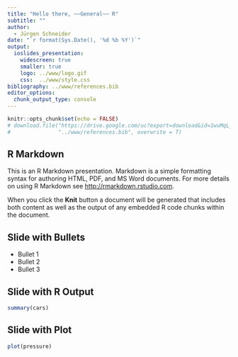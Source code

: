 ```yaml
---
title: "Hello there, ~~General~~ R"
subtitle: ""
author: 
  - Jürgen Schneider
date: "`r format(Sys.Date(), '%d %b %Y')`"
output:
  ioslides_presentation:
    widescreen: true
    smaller: true
    logo: ../www/logo.gif
    css:  ../www/style.css
bibliography: ../www/references.bib
editor_options: 
  chunk_output_type: console
---
```


<style>
slides > slide:not(.nobackground):after {
  content: '';
}
</style>


```r
knitr::opts_chunk$set(echo = FALSE)
# download.file("https://drive.google.com/uc?export=download&id=1wuMqL_Z8T9rxuGvn0VP6siag90kHDm2O", 
#               "../www/references.bib", overwrite = T)

```

## R Markdown

This is an R Markdown presentation. Markdown is a simple formatting syntax for authoring HTML, PDF, and MS Word documents. For more details on using R Markdown see <http://rmarkdown.rstudio.com>.

When you click the **Knit** button a document will be generated that includes both content as well as the output of any embedded R code chunks within the document.

## Slide with Bullets

- Bullet 1
- Bullet 2
- Bullet 3

## Slide with R Output

```r
summary(cars)
```

## Slide with Plot

```r
plot(pressure)
```

